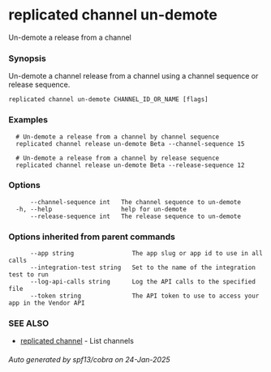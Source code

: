 # replicated channel un-demote

Un-demote a release from a channel

### Synopsis

Un-demote a channel release from a channel using a channel sequence or release sequence.

```
replicated channel un-demote CHANNEL_ID_OR_NAME [flags]
```

### Examples

```
  # Un-demote a release from a channel by channel sequence
  replicated channel release un-demote Beta --channel-sequence 15

  # Un-demote a release from a channel by release sequence
  replicated channel release un-demote Beta --release-sequence 12
```

### Options

```
      --channel-sequence int   The channel sequence to un-demote
  -h, --help                   help for un-demote
      --release-sequence int   The release sequence to un-demote
```

### Options inherited from parent commands

```
      --app string                The app slug or app id to use in all calls
      --integration-test string   Set to the name of the integration test to run
      --log-api-calls string      Log the API calls to the specified file
      --token string              The API token to use to access your app in the Vendor API
```

### SEE ALSO

* [replicated channel](replicated-cli-channel)	 - List channels

###### Auto generated by spf13/cobra on 24-Jan-2025
